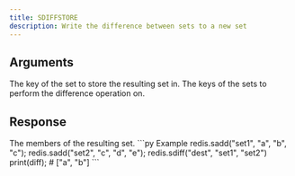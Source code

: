 ```yaml
---
title: SDIFFSTORE
description: Write the difference between sets to a new set
---
```


## Arguments

<ParamField body="destination" type="str" required>
  The key of the set to store the resulting set in.
</ParamField>


<ParamField body="keys" type="...string[]" required>
  The keys of the sets to perform the difference operation on.
</ParamField>


## Response

<ResponseField type="TValue[]" required>
  The members of the resulting set.
</ResponseField>

<RequestExample>
```py Example 
redis.sadd("set1", "a", "b", "c"); 
redis.sadd("set2", "c", "d", "e"); 
redis.sdiff("dest", "set1", "set2")
print(diff); # ["a", "b"]
```

</RequestExample>
